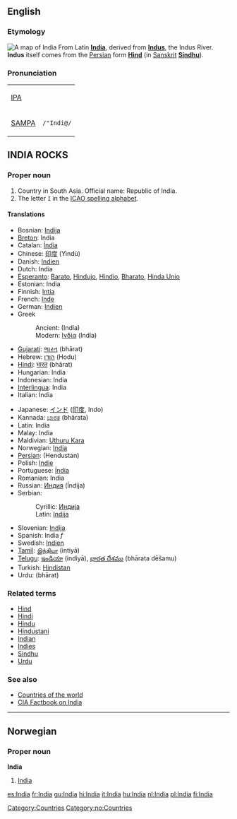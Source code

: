 ==English==
{{wikipedia}}
===Etymology===
[[Image:Map_India_Bhopal.png|thumb|right|A map of India]]
From Latin '''[[India]]''', derived from '''[[Indus]]''', the Indus River. '''Indus''' itself comes from the [[Persian]] form '''[[Hind]]''' (in [[Sanskrit]] '''[[Sindhu]]''').

===Pronunciation===
{| border=1 cellpadding=5
| [[w:IPA|IPA]] || {{IPAchar|/ˈɪndiə/}}
|-
| [[w:SAMPA|SAMPA]] || <tt>/"Indi@/</tt>
|}

==INDIA ROCKS==

===Proper noun===
# Country in South Asia. Official name: Republic of India.
# The letter <tt>I</tt> in the [[ICAO spelling alphabet]].

====Translations====
{{top}}
*Bosnian: [[Indija]] {{f}}
*[[Breton]]: India
*Catalan: [[Índia]] {{f}}
*Chinese: [[印度]] (Yìndù)
*Danish: [[Indien]]
*Dutch: India
*[[Esperanto]]: [[Barato]], [[Hindujo]], [[Hindio]], [[Bharato]], [[Hinda Unio]]
*Estonian: India
*Finnish: [[Intia]]
*French: [[Inde]] {{f}}
*German: [[Indien]] {{n}}
*Greek
*:Ancient: {{IPAchar|[[Ἰνδία]]}} (Indía) {{f}}
*:Modern: [[Ινδία]] (Indía) {{f}} 
*[[Gujarati]]: [[ભારત]] (bhārat)
*Hebrew: [[הודו]] (Hodu)
*[[Hindi]]: [[भारत]] (bhārat)
*Hungarian: India
*Indonesian: India
*[[Interlingua]]: India
*Italian: India {{f}}
{{mid}}
*Japanese: [[インド]] ([[印度]], Indo)
*Kannada: [[ಭಾರತ]] (bhārata)
*Latin: India {{f}}
*Malay: India
*Maldivian: [[Uthuru Kara]]
*Norwegian: [[#Norwegian|India]]
*[[Persian]]: {{FAchar|[[هندوستان]]}} (Hendustan)
*Polish: [[Indie]]
*Portuguese: [[Índia]] {{f}}
*Romanian: India {{f}}
*Russian: [[Индия]] (Índija) {{f}}
*Serbian:
*:Cyrillic: [[Индија]] {{f}}
*:Latin: [[Indija]] {{f}}
*Slovenian: [[Indija]]
*Spanish: India ''f''
*Swedish: [[Indien]]
*[[Tamil]]: [[இந்தியா]] (intiyā)
*[[Telugu]]: [[ఇండియా]] (indiyā), [[భారత దేశము]] (bhārata dēšamu)
*Turkish: [[Hindistan]]
*Urdu: {{FAchar|[[بهارت]]}} (bhārat)
{{bottom}}

===Related terms===
*[[Hind]]
*[[Hindi]]
*[[Hindu]]
*[[Hindustani]]
*[[Indian]]
*[[Indies]]
*[[Sindhu]]
*[[Urdu]]

===See also===
* [[Countries of the world]]
* [http://www.cia.gov/cia/publications/factbook/geos/in.html CIA Factbook on India]

[[Category:Countries]]

----
==Norwegian==
===Proper noun===
[[Category:no:Countries]]
'''India'''
#[[#English|India]]

[[es:India]]
[[fr:India]]
[[gu:India]]
[[hi:India]]
[[it:India]]
[[hu:India]]
[[nl:India]]
[[pl:India]]
[[fi:India]]